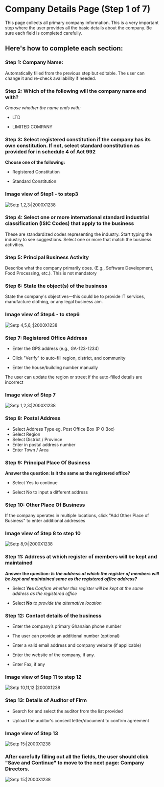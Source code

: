 # Company Details Page (Step 1 of 7)

This page collects all primary company information.
This is a very important step where the user provides all the basic details about the company. Be sure each field is completed carefully.

##   Here's how to complete each section:

###  Step 1: Company Name: 
Automatically filled from the previous step but editable. The user can change it and re-check availability if needed.

###  Step 2: Which of the following will the company name end with?

*Choose whether the name ends with:*

- LTD

- LIMITED COMPANY

###  Step 3: Select registered constitution if the company has its own constitution. If not, select standard constitution as provided for in schedule 4 of Act 992
**Choose one of the following:**

- Registered Constitution 

- Standard Constitution
###  Image view of Step1 - to step3
![Setp 1,2,3:|2000X1238](/priv-limited10.png)

###  Step 4: Select one or more international standard industrial classification (ISIC Codes) that apply to the business
These are standardized codes representing the industry. Start typing the industry to see suggestions. Select one or more that match the business activities.

###  Step 5: Principal Business Activity
Describe what the company primarily does. (E.g., Software Development, Food Processing, etc.). This is not mandatory

###  Step 6: State the object(s) of the business
State the company's objectives—this could be to provide IT services, manufacture clothing, or any legal business aim.
###  Image view of Step4 - to step6
![Setp 4,5,6,:|2000X1238](/priv-limited11.png)

###  Step 7: Registered Office Address
- Enter the GPS address (e.g., GA-123-1234)

- Click "Verify" to auto-fill region, district, and community

- Enter the house/building number manually

The user can update the region or street if the auto-filled details are incorrect
###  Image view of Step 7
![Setp 1,2,3:|2000X1238](/priv-limited12.png)

###  Step 8: Postal Address
- Select Address Type eg. Post Office Box (P O Box)
- Select Region
- Select District / Province
- Enter in postal address number
- Enter Town / Area

###  Step 9: Principal Place Of Business
 **Answer the question: Is it the same as the registered office?**

- Select Yes to continue

- Select No to input a different address

###  Step 10: Other Place Of Business
If the company operates in multiple locations, click "Add Other Place of Business" to enter additional addresses

###  Image view of Step 8 to step 10
![Setp 8,9:|2000X1238](/priv-limited13.png)

###  Step 11: Address at which register of members will be kept and maintained
**Answer the question:**
 ***Is the address at which the register of members will be kept and maintained same as the registered office address?***

- Select **Yes** *Confirm whether this register will be kept at the same address as the registered office*

- Select **No** *to provide the alternative location*

###  Step 12: Contact details of the business
- Enter the company’s primary Ghanaian phone number

- The user can provide an additional number (optional)

- Enter a valid email address and company website (if applicable)

- Enter the website of the company, if any.

- Enter Fax, if any
###  Image view of Step 11 to step 12
![Setp 10,11,12:|2000X1238](/priv-limited14.png)


###  Step 13: Details of Auditor of Firm
- Search for and select the auditor from the list provided

- Upload the auditor's consent letter/document to confirm agreement
###  Image view of Step 13
![Setp 15:|2000X1238](/priv-limited15.png)
###  After carefully filling out all the fields, the user should click "Save and Continue" to move to the next page: Company Directors.
![Setp 15:|2000X1238](/save.png)